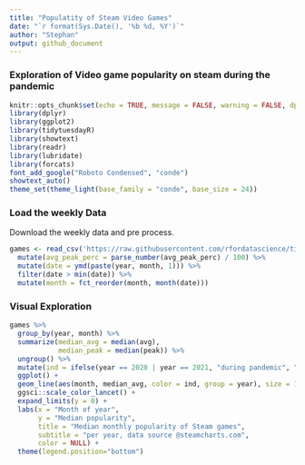 ```yaml
---
title: "Populatity of Steam Video Games"
date: "`r format(Sys.Date(), '%b %d, %Y')`"
author: "Stephan"
output: github_document
---
```


### Exploration of Video game popularity on steam during the pandemic

```r
knitr::opts_chunk$set(echo = TRUE, message = FALSE, warning = FALSE, dpi = 200)
library(dplyr)
library(ggplot2)
library(tidytuesdayR)
library(showtext)
library(readr)
library(lubridate)
library(forcats)
font_add_google("Roboto Condensed", "conde")
showtext_auto()
theme_set(theme_light(base_family = "conde", base_size = 24))
```

### Load the weekly Data

Download the weekly data and pre process.

```r
games <- read_csv('https://raw.githubusercontent.com/rfordatascience/tidytuesday/master/data/2021/2021-03-16/games.csv') %>%
  mutate(avg_peak_perc = parse_number(avg_peak_perc) / 100) %>%
  mutate(date = ymd(paste(year, month, 1))) %>%
  filter(date > min(date)) %>%
  mutate(month = fct_reorder(month, month(date)))
```

### Visual Exploration

```r

games %>%
  group_by(year, month) %>%
  summarize(median_avg = median(avg),
            median_peak = median(peak)) %>%
  ungroup() %>% 
  mutate(ind = ifelse(year == 2020 | year == 2021, "during pandemic", "before pandemic")) %>% 
  ggplot() +
  geom_line(aes(month, median_avg, color = ind, group = year), size = 1.3, alpha = 0.6) +
  ggsci::scale_color_lancet() +
  expand_limits(y = 0) +
  labs(x = "Month of year",
       y = "Median popularity",
       title = "Median monthly popularity of Steam games",
       subtitle = "per year, data source @steamcharts.com",
       color = NULL) +
  theme(legend.position="bottom") 


```
